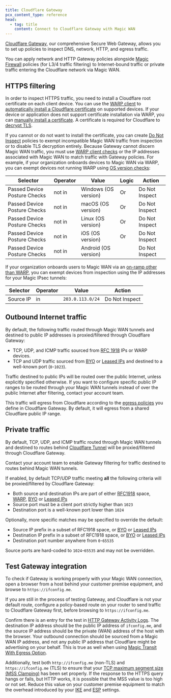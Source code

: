 ```yaml
---
title: Cloudflare Gateway
pcx_content_type: reference
head:
  - tag: title
    content: Connect to Cloudflare Gateway with Magic WAN
---
```



[Cloudflare Gateway](/cloudflare-one/policies/gateway/), our comprehensive Secure Web Gateway, allows you to set up policies to inspect DNS, network, HTTP, and egress traffic.

You can apply network and HTTP Gateway policies alongside [Magic Firewall](/magic-firewall/) policies (for L3/4 traffic filtering) to Internet-bound traffic or private traffic entering the Cloudflare network via Magic WAN.

## HTTPS filtering

In order to inspect HTTPS traffic, you need to install a Cloudflare root certificate on each client device. You can use the [WARP client](/cloudflare-one/connections/connect-devices/warp/) to [automatically install a Cloudflare certificate](/cloudflare-one/connections/connect-devices/user-side-certificates/automated-deployment/) on supported devices. If your device or application does not support certificate installation via WARP, you can [manually install a certificate](/cloudflare-one/connections/connect-devices/user-side-certificates/manual-deployment/). A certificate is required for Cloudflare to [decrypt TLS](/cloudflare-one/policies/gateway/http-policies/tls-decryption/).

If you cannot or do not want to install the certificate, you can create [Do Not Inspect](/cloudflare-one/policies/gateway/http-policies/#do-not-inspect) policies to exempt incompatible Magic WAN traffic from inspection or to disable TLS decryption entirely. Because Gateway cannot discern Magic WAN traffic, you must use [WARP client checks](/cloudflare-one/identity/devices/warp-client-checks/) or the IP addresses associated with Magic WAN to match traffic with Gateway policies. For example, if your organization onboards devices to Magic WAN via WARP, you can exempt devices not running WARP using [OS version checks](/cloudflare-one/identity/devices/warp-client-checks/os-version/):

| Selector                     | Operator | Value                | Logic | Action         |
| ---------------------------- | -------- | -------------------- | ----- | -------------- |
| Passed Device Posture Checks | not in   | Windows (OS version) | Or    | Do Not Inspect |
| Passed Device Posture Checks | not in   | macOS (OS version)   | Or    | Do Not Inspect |
| Passed Device Posture Checks | not in   | Linux (OS version)   | Or    | Do Not Inspect |
| Passed Device Posture Checks | not in   | iOS (OS version)     | Or    | Do Not Inspect |
| Passed Device Posture Checks | not in   | Android (OS version) |       | Do Not Inspect |

If your organization onboards users to Magic WAN via an [on-ramp other than WARP](/magic-wan/on-ramps/), you can exempt devices from inspection using the IP addresses for your Magic IPsec tunnels:

| Selector  | Operator | Value            | Action         |
| --------- | -------- | ---------------- | -------------- |
| Source IP | in       | `203.0.113.0/24` | Do Not Inspect |

## Outbound Internet traffic

By default, the following traffic routed through Magic WAN tunnels and destined to public IP addresses is proxied/filtered through Cloudflare Gateway:

- TCP, UDP, and ICMP traffic sourced from [RFC 1918](https://datatracker.ietf.org/doc/html/rfc1918) IPs or WARP devices.
- TCP and UDP traffic sourced from [BYO](/byoip/) or [Leased IPs](/magic-transit/cloudflare-ips/) and destined to a well-known port (`0`-`1023`).

Traffic destined to public IPs will be routed over the public Internet, unless explicitly specified otherwise. If you want to configure specific public IP ranges to be routed through your Magic WAN tunnels instead of over the public Internet after filtering, contact your account team.

This traffic will egress from Cloudflare according to the [egress policies](/cloudflare-one/policies/gateway/egress-policies/) you define in Cloudflare Gateway. By default, it will egress from a shared Cloudflare public IP range.

## Private traffic

By default, TCP, UDP, and ICMP traffic routed through Magic WAN tunnels and destined to routes behind [Cloudflare Tunnel](/cloudflare-one/connections/connect-networks/) will be proxied/filtered through Cloudflare Gateway.

Contact your account team to enable Gateway filtering for traffic destined to routes behind Magic WAN tunnels.

If enabled, by default TCP/UDP traffic meeting **all** the following criteria will be proxied/filtered by Cloudflare Gateway:
- Both source and destination IPs are part of either [RFC1918](https://datatracker.ietf.org/doc/html/rfc1918) space, [WARP](/cloudflare-one/connections/connect-devices/warp/), [BYO](/byoip/) or [Leased IPs](/magic-transit/cloudflare-ips/)
- Source port must be a client port strictly higher than `1023`
- Destination port is a well-known port lower than `1024`

Optionally, more specific matches may be specified to override the default:

- Source IP prefix in a subset of RFC1918 space, or [BYO](/byoip/) or [Leased IPs](/magic-transit/cloudflare-ips/)
- Destination IP prefix in a subset of RFC1918 space, or [BYO](/byoip/) or [Leased IPs](/magic-transit/cloudflare-ips/)
- Destination port number anywhere from `0`-`65535`

Source ports are hard-coded to `1024`-`65535` and may not be overridden.

<Render file="traceroute" product="networking-services" />

## Test Gateway integration

To check if Gateway is working properly with your Magic WAN connection, open a browser from a host behind your customer premise equipment, and browse to `https://ifconfig.me`.

If you are still in the process of testing Gateway, and Cloudflare is not your default route, configure a policy-based route on your router to send traffic to Cloudflare Gateway first, before browsing to `https://ifconfig.me`.

Confirm there is an entry for the test in [HTTP Gateway Activity Logs](/cloudflare-one/insights/logs/gateway-logs/#http-logs). The destination IP address should be the public IP address of `ifconfig.me`, and the source IP address should be the private (WAN) address of the host with the browser. Your outbound connection should be sourced from a Magic WAN IP address, and not any public IP address that Cloudflare might be advertising on your behalf. This is true as well when using [Magic Transit With Egress Option](/reference-architecture/architectures/magic-transit/#magic-transit-with-egress-option-enabled).

Additionally, test both `http://ifconfig.me` (non-TLS) and `https://ifconfig.me` (TLS) to ensure that your [TCP maximum segment size (MSS Clamping)](/magic-wan/get-started/#set-maximum-segment-size) has been set properly. If the response to the HTTPS query hangs or fails, but HTTP works, it is possible that the MSS value is too high or not set. Reduce this value on your customer premise equipment to match the overhead introduced by your [IKE](/magic-wan/reference/tunnels/#supported-configuration-parameters) and [ESP](https://en.wikipedia.org/wiki/IPsec#Encapsulating_Security_Payload) settings.
